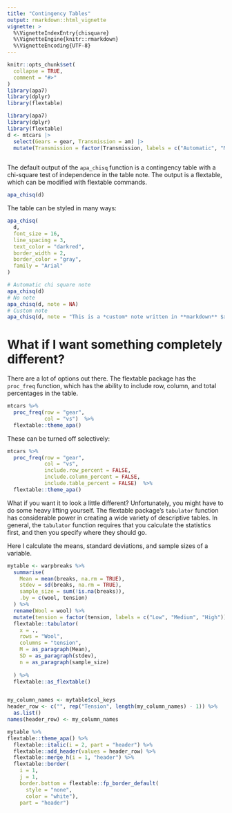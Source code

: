 ```yaml
---
title: "Contingency Tables"
output: rmarkdown::html_vignette
vignette: >
  %\VignetteIndexEntry{chisquare}
  %\VignetteEngine{knitr::rmarkdown}
  %\VignetteEncoding{UTF-8}
---
```


```r
knitr::opts_chunk$set(
  collapse = TRUE,
  comment = "#>"
)
library(apa7)
library(dplyr)
library(flextable)
```

```r
library(apa7)
library(dplyr)
library(flextable)
d <- mtcars |> 
  select(Gears = gear, Transmission = am) |> 
  mutate(Transmission = factor(Transmission, labels = c("Automatic", "Manual")))
  
```

The default output of the `apa_chisq` function is a contingency table with a chi-square test of independence in the table note. The output is a flextable, which can be modified with flextable commands.

```r
apa_chisq(d)
```

The table can be styled in many ways:

```r
apa_chisq(
  d,
  font_size = 16,
  line_spacing = 3,
  text_color = "darkred",
  border_width = 2,
  border_color = "gray",
  family = "Arial"
)
```

```r
# Automatic chi square note
apa_chisq(d)
# No note
apa_chisq(d, note = NA)
# Custom note
apa_chisq(d, note = "This is a *custom* note written in **markdown** $x > \\omega$.")

```

# What if I want something completely different?

There are a lot of options out there. The flextable package has the `proc_freq` function, which has the ability to include row, column, and total percentages in the table. 

```r

mtcars %>% 
  proc_freq(row = "gear", 
            col = "vs")  %>%
  flextable::theme_apa()
```

These can be turned off selectively:

```r
mtcars %>% 
  proc_freq(row = "gear", 
            col = "vs",
            include.row_percent = FALSE, 
            include.column_percent = FALSE, 
            include.table_percent = FALSE)  %>%
  flextable::theme_apa() 
```


What if you want it to look a little different? Unfortunately, you might have to do some heavy lifting yourself. The flextable package's `tabulator` function has considerable power in creating a wide variety of descriptive tables. In general, the `tabulator` function requires that you calculate the statistics first, and then you specify where they should go.

Here I calculate the means, standard deviations, and sample sizes of a variable.


```r

mytable <- warpbreaks %>% 
  summarise(
    Mean = mean(breaks, na.rm = TRUE),
    stdev = sd(breaks, na.rm = TRUE),
    sample_size = sum(!is.na(breaks)),
    .by = c(wool, tension)
  ) %>%
  rename(Wool = wool) %>% 
  mutate(tension = factor(tension, labels = c("Low", "Medium", "High"))) %>% 
  flextable::tabulator(
    x = .,
    rows = "Wool",
    columns = "tension",
    M = as_paragraph(Mean),
    SD = as_paragraph(stdev),
    n = as_paragraph(sample_size)
    
  ) %>% 
  flextable::as_flextable()


my_column_names <- mytable$col_keys
header_row <- c("", rep("Tension", length(my_column_names) - 1)) %>% 
  as.list()
names(header_row) <- my_column_names

mytable %>%   
flextable::theme_apa() %>% 
  flextable::italic(i = 2, part = "header") %>% 
  flextable::add_header(values = header_row) %>% 
  flextable::merge_h(i = 1, "header") %>% 
  flextable::border(
    i = 1, 
    j = 1, 
    border.bottom = flextable::fp_border_default(
      style = "none", 
      color = "white"), 
    part = "header")

```


